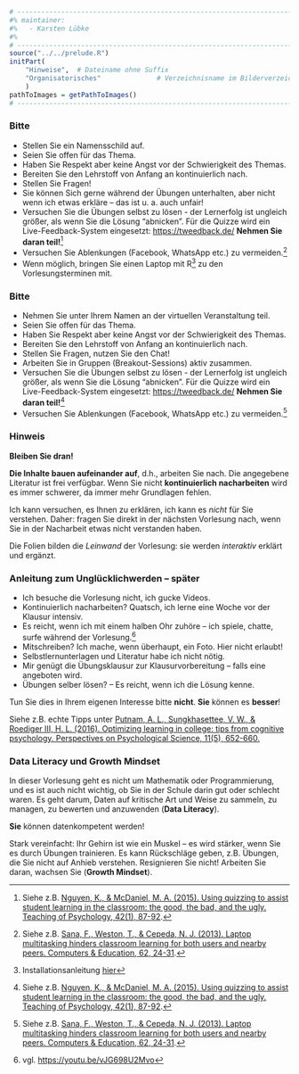 ```r
# ---------------------------------------------------------------------------
#% maintainer:
#%   - Karsten Lübke
#%
# ---------------------------------------------------------------------------
source("../../prelude.R")
initPart(
    "Hinweise",  # Dateiname ohne Suffix
    "Organisatorisches"              # Verzeichnisname im Bilderverzeichnis 
    )
pathToImages = getPathToImages()
# ---------------------------------------------------------------------------

```

<!-- Bug? -->

### Bitte {exclude=virtuell}

- Stellen Sie ein Namensschild auf. 
- Seien Sie offen für das Thema.
- Haben Sie Respekt aber keine Angst vor der Schwierigkeit des Themas.
- Bereiten Sie den Lehrstoff von Anfang an kontinuierlich nach.
- Stellen Sie Fragen!
- Sie können Sich gerne während der Übungen unterhalten, aber nicht wenn ich etwas erkläre -- das ist u. a. auch unfair!
- Versuchen Sie die Übungen selbst zu lösen - der Lernerfolg ist ungleich größer, als wenn Sie die Lösung "abnicken". Für die Quizze wird ein Live-Feedback-System eingesetzt: [https://tweedback.de/](https://tweedback.de/)
**Nehmen Sie daran teil!**^[Siehe z.B. [Nguyen, K., & McDaniel, M. A. (2015). Using quizzing to assist student learning in the classroom: the good, the bad, and the ugly. Teaching of Psychology, 42(1), 87-92](https://doi.org/10.1177/0098628314562685).]
- Versuchen Sie Ablenkungen (Facebook, WhatsApp etc.) zu vermeiden.^[Siehe z.B. [Sana, F., Weston, T., & Cepeda, N. J. (2013). Laptop multitasking hinders classroom learning for both users and nearby peers. Computers & Education, 62, 24-31](https://doi.org/10.1016/j.compedu.2012.10.003).]
- Wenn möglich, bringen Sie einen Laptop mit R^[Installationsanleitung [hier](https://rawgit.com/luebby/Datenanalyse-mit-R/master/Installation/Install.html)] zu den Vorlesungsterminen mit.

<!-- Bug? -->

### Bitte {include-only=virtuell}

- Nehmen Sie unter Ihrem Namen an der virtuellen Veranstaltung teil.
- Seien Sie offen für das Thema.
- Haben Sie Respekt aber keine Angst vor der Schwierigkeit des Themas.
- Bereiten Sie den Lehrstoff von Anfang an kontinuierlich nach.
- Stellen Sie Fragen, nutzen Sie den Chat!
- Arbeiten Sie in Gruppen (Breakout-Sessions) aktiv zusammen. 
- Versuchen Sie die Übungen selbst zu lösen - der Lernerfolg ist ungleich größer, als wenn Sie die Lösung "abnicken". Für die Quizze wird ein Live-Feedback-System eingesetzt: [https://tweedback.de/](https://tweedback.de/)
**Nehmen Sie daran teil!**^[Siehe z.B. [Nguyen, K., & McDaniel, M. A. (2015). Using quizzing to assist student learning in the classroom: the good, the bad, and the ugly. Teaching of Psychology, 42(1), 87-92](https://doi.org/10.1177/0098628314562685).]
- Versuchen Sie Ablenkungen (Facebook, WhatsApp etc.) zu vermeiden.^[Siehe z.B. [Sana, F., Weston, T., & Cepeda, N. J. (2013). Laptop multitasking hinders classroom learning for both users and nearby peers. Computers & Education, 62, 24-31](https://doi.org/10.1016/j.compedu.2012.10.003).]

<!-- Bug? -->

### Hinweis

**Bleiben Sie dran!**

**Die Inhalte bauen aufeinander auf**, d.h., arbeiten Sie nach. Die angegebene Literatur ist frei verfügbar. Wenn Sie nicht **kontinuierlich nacharbeiten** wird es immer schwerer, da immer mehr Grundlagen fehlen.

Ich kann versuchen, es Ihnen zu erklären, ich kann es *nicht* für Sie verstehen. Daher: fragen Sie direkt in der nächsten Vorlesung nach, wenn Sie in der Nacharbeit etwas nicht verstanden haben.

Die Folien bilden die *Leinwand* der Vorlesung: sie werden *interaktiv* erklärt und ergänzt.



### Anleitung zum Unglücklichwerden -- später {exclude=virtuell}

- Ich besuche die Vorlesung nicht, ich gucke Videos.
- Kontinuierlich nacharbeiten? Quatsch, ich lerne eine Woche vor der Klausur intensiv.
- Es reicht, wenn ich mit einem halben Ohr zuhöre -- ich spiele, chatte, surfe während der Vorlesung.^[vgl. [https://youtu.be/vJG698U2Mvo](https://youtu.be/vJG698U2Mvo)]
- Mitschreiben? Ich mache, wenn überhaupt, ein Foto. Hier nicht erlaubt!
- Selbstlernunterlagen und Literatur habe ich nicht nötig.
- Mir genügt die Übungsklausur zur Klausurvorbereitung -- falls eine angeboten wird.
- Übungen selber lösen? -- Es reicht, wenn ich die Lösung kenne.

Tun Sie dies in Ihrem eigenen Interesse bitte **nicht**. **Sie** können es **besser**! 

Siehe z.B. echte Tipps unter [Putnam, A. L., Sungkhasettee, V. W., & Roediger III, H. L. (2016). Optimizing learning in college: tips from cognitive psychology. Perspectives on Psychological Science, 11(5), 652-660.](https://doi.org/10.1177/1745691616645770)

### Data Literacy und Growth Mindset

In dieser Vorlesung geht es nicht um Mathematik oder Programmierung, und es ist auch nicht wichtig, ob Sie in der Schule darin gut oder schlecht waren. Es geht darum, Daten auf kritische Art und Weise zu sammeln, zu managen, zu bewerten und anzuwenden (**Data Literacy**).

**Sie** können datenkompetent werden!

Stark vereinfacht: Ihr Gehirn ist wie ein Muskel -- es wird stärker, wenn Sie es durch Übungen trainieren. Es kann Rückschläge geben, z.B. Übungen, die Sie nicht auf Anhieb verstehen. Resignieren Sie nicht! Arbeiten Sie daran, wachsen Sie (**Growth Mindset**).



